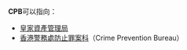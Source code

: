'''CPB'''可以指向：

* [[皇家資產管理局|皇家資產管理局]]
* [[香港警務處|香港警務處]][[防止罪案科|防止罪案科]]（Crime Prevention Bureau）

{{disambig|Cat=三字拉丁字母縮寫消歧義}}